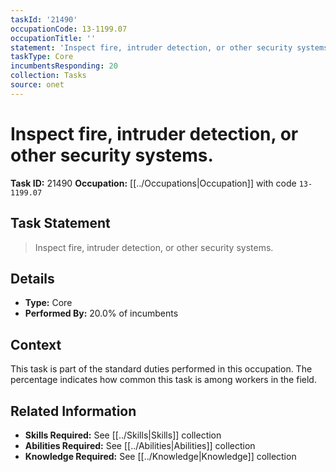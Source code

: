 ```yaml
---
taskId: '21490'
occupationCode: 13-1199.07
occupationTitle: ''
statement: 'Inspect fire, intruder detection, or other security systems.'
taskType: Core
incumbentsResponding: 20
collection: Tasks
source: onet
---
```

# Inspect fire, intruder detection, or other security systems.

**Task ID:** 21490
**Occupation:** [[../Occupations|Occupation]] with code `13-1199.07`

## Task Statement

> Inspect fire, intruder detection, or other security systems.

## Details

- **Type:** Core
- **Performed By:** 20.0% of incumbents

## Context

This task is part of the standard duties performed in this occupation. The percentage indicates how common this task is among workers in the field.

## Related Information

- **Skills Required:** See [[../Skills|Skills]] collection
- **Abilities Required:** See [[../Abilities|Abilities]] collection
- **Knowledge Required:** See [[../Knowledge|Knowledge]] collection
